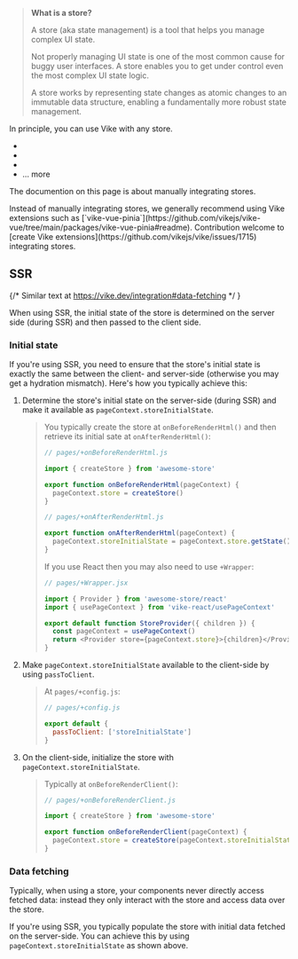 
> **What is a store?**
>
> A store (aka state management) is a tool that helps you manage complex UI state.
>
> Not properly managing UI state is one of the most common cause for buggy user interfaces. A store enables you to get under control even the most complex UI state logic.
>
> A store works by representing state changes as atomic changes to an immutable data structure, enabling a fundamentally more robust state management.

In principle, you can use Vike with any store.
- <Link href="/redux" />
- <Link href="/pinia" />
- <Link href="/vuex" />
- <Link href="/examples#stores">... more</Link>

The documention on this page is about manually integrating stores.

<Advanced>
  Instead of manually integrating stores, we generally recommend using <Link href="/extensions">Vike extensions</Link> such as [`vike-vue-pinia`](https://github.com/vikejs/vike-vue/tree/main/packages/vike-vue-pinia#readme).
</Advanced>

<Contribution>
Contribution welcome to [create Vike extensions](https://github.com/vikejs/vike/issues/1715) integrating stores.
</Contribution>

## SSR

{/* Similar text at https://vike.dev/integration#data-fetching */ }

When using <Link href="/ssr">SSR</Link>, the initial state of the store is determined on the server side (during SSR) and then passed to the client side.

### Initial state

If you're using SSR, you need to ensure that the store's initial state is exactly the same between the client- and server-side (otherwise you may get a <Link href="/hydration-mismatch">hydration mismatch</Link>). Here's how you typically achieve this:

1. Determine the store's initial state on the server-side (during SSR) and <Link href="/pageContext#custom">make it available as `pageContext.storeInitialState`</Link>.
   > You typically create the store at <Link href="/onBeforeRenderHtml">`onBeforeRenderHtml()`</Link>  and then retrieve its initial sate at <Link href="/onAfterRenderHtml">`onAfterRenderHtml()`</Link>:
   > ```js
   > // pages/+onBeforeRenderHtml.js
   >
   > import { createStore } from 'awesome-store'
   >
   > export function onBeforeRenderHtml(pageContext) {
   >   pageContext.store = createStore()
   > }
   > ```
   > ```js
   > // pages/+onAfterRenderHtml.js
   >
   > export function onAfterRenderHtml(pageContext) {
   >   pageContext.storeInitialState = pageContext.store.getState()
   > }
   > ```
   > If you use React then you may also need to use <Link href="/Wrapper">`+Wrapper`</Link>:
   > ```js
   > // pages/+Wrapper.jsx
   >
   > import { Provider } from 'awesome-store/react'
   > import { usePageContext } from 'vike-react/usePageContext'
   >
   > export default function StoreProvider({ children }) {
   >   const pageContext = usePageContext()
   >   return <Provider store={pageContext.store}>{children}</Provider>
   > }
   > ```
1. Make `pageContext.storeInitialState` available to the client-side by using <Link href="/passToClient">`passToClient`</Link>.
   > At `pages/+config.js`:
   > ```js
   > // pages/+config.js
   >
   > export default {
   >   passToClient: ['storeInitialState']
   > }
   > ```
1. On the client-side, initialize the store with `pageContext.storeInitialState`.
   > Typically at <Link href="/onBeforeRenderClient">`onBeforeRenderClient()`</Link>:
   > ```js
   > // pages/+onBeforeRenderClient.js
   >
   > import { createStore } from 'awesome-store'
   >
   > export function onBeforeRenderClient(pageContext) {
   >   pageContext.store = createStore(pageContext.storeInitialState)
   > }
   > ```

### Data fetching

Typically, when using a store, your components never directly access fetched data: instead they only interact with the store and access data over the store.

If you're using SSR, you typically populate the store with <Link href="/data-fetching#initial-data">initial data fetched on the server-side</Link>. You can achieve this by using `pageContext.storeInitialState` as shown <Link href="#initial-state">above</Link>.
